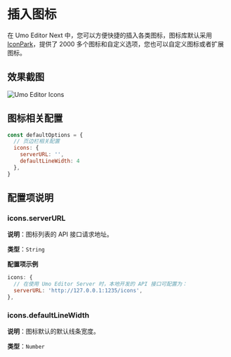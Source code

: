 # 插入图标

在 Umo Editor Next 中，您可以方便快捷的插入各类图标，图标库默认采用 [IconPark](https://iconpark.oceanengine.com/official)，提供了 2000 多个图标和自定义选项，您也可以自定义图标或者扩展图标。

## 效果截图

![Umo Editor Icons](/demos/icons-cn.png)

## 图标相关配置

```js
const defaultOptions = {
  // 页边栏相关配置
  icons: {
    serverURL: '',
    defaultLineWidth: 4
  },
}
```

## 配置项说明

### icons.serverURL

**说明**：图标列表的 API 接口请求地址。

**类型**：`String`

**配置项示例**

```js
icons: {
  // 在使用 Umo Editor Server 时，本地开发的 API 接口可配置为：
  serverURL: 'http://127.0.0.1:1235/icons',
},
```

### icons.defaultLineWidth

**说明**：图标默认的默认线条宽度。

**类型**：`Number`